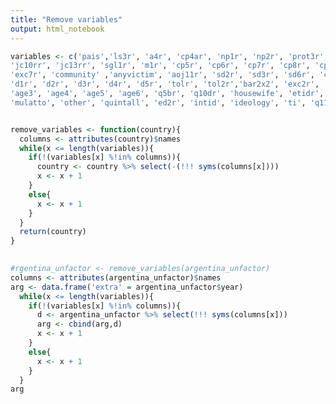 ```yaml
---
title: "Remove variables"
output: html_notebook
---
```


```r
variables <- c('pais','ls3r', 'a4r', 'cp4ar', 'np1r', 'np2r', 'prot3r', 'prot7r', 'jc15ar', 'vic1extr', 'vic1hogarr',
'jc10rr', 'jc13rr', 'sgl1r', 'm1r', 'cp5r', 'cp6r', 'cp7r', 'cp8r', 'cp9r', 'cp13r', 'cp20r', 'it1r', 'pn4r', 'pol1r',
'exc7r', 'community' ,'anyvictim', 'aoj11r', 'sd2r', 'sd3r', 'sd6r', 'coupr', 'b1r', 'b2r', 'b3r', 'b4r', 'b6r', 'b12r', 'b32r','n11r', 'n9r', 'mil3r', 'mil4r', 'eff1r', 'eff2r', 'mil7r', 'ing4r', 'ros1r', 'ros4r', 'psar', 'psa5r', 'psa2r',
'd1r', 'd2r', 'd3r', 'd4r', 'd5r', 'tolr', 'tol2r','bar2x2', 'exc2r', 'exc6r', 'ecexc11r', 'exc11r', 'exc13r', 'exc14r', 'exc15r', 'exc16r', 'exc20r', 'exctot', 'exctot5r', 'exctot3r', 'corvic', 'vb2r', 'mujer', 'edr', 'edad', 'age1', 'age2',
'age3', 'age4', 'age5', 'age6', 'q5br', 'q10dr', 'housewife', 'etidr', 'indigenous', 'black', 'white', 'mestizo',
'mulatto', 'other', 'quintall', 'ed2r', 'intid', 'ideology', 'ti', 'q11nr', 'q5bnr')


remove_variables <- function(country){
  columns <- attributes(country)$names
  while(x <= length(variables)){
    if(!(variables[x] %!in% columns)){
      country <- country %>% select(-(!!! syms(columns[x])))
      x <- x + 1
    }
    else{
      x <- x + 1
    }
  }
  return(country)
}
  


```


```r
#rgentina_unfactor <- remove_variables(argentina_unfactor)
columns <- attributes(argentina_unfactor)$names
arg <- data.frame('extra' = argentina_unfactor$year)
  while(x <= length(variables)){
    if(!(variables[x] %!in% columns)){
      d <- argentina_unfactor %>% select(!!! syms(columns[x]))
      arg <- cbind(arg,d)
      x <- x + 1
    }
    else{
      x <- x + 1
    }
  }
arg
  
```

